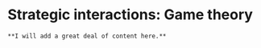 # Strategic interactions: Game theory {#game_theory}


```block2
**I will add a great deal of content here.**
```




